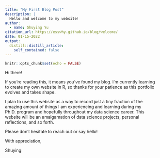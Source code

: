 ```yaml
---
title: "My First Blog Post"
description: |
  Hello and welcome to my website!
author:
  - name: Shuying Yu
citation_url: https://esswhy.github.io/blog/welcome/
date: 01-15-2022
output:
  distill::distill_article:
    self_contained: false
---
```



```r
knitr::opts_chunk$set(echo = FALSE)
```

Hi there!

If you're reading this, it means you've found my blog. I'm currently learning to create my own website in R, so thanks for your patience as this portfolio evolves and takes shape.

I plan to use this website as a way to record just a tiny fraction of the amazing amount of things I am experiencing and learning during my Ph.D. program and hopefully throughout my data science career. This website will be an amalgamation of data science projects, personal reflections, and so forth.

Please don't hesitate to reach out or say hello!

With appreciation,

Shuying
